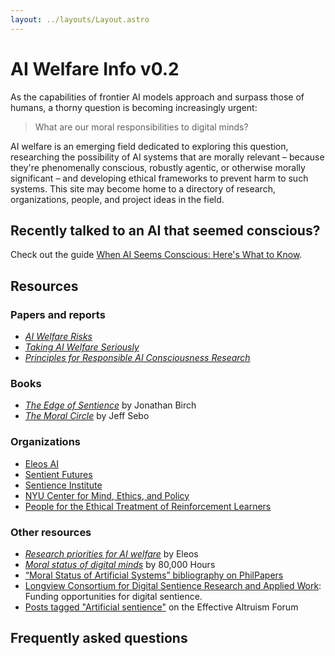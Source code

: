 ```yaml
---
layout: ../layouts/Layout.astro
---
```


# AI Welfare Info <span class="font-normal">v0.2</span>

As the capabilities of frontier AI models approach and surpass those of humans, a thorny question is becoming increasingly urgent:

<div class="text-2xl font-bold">

> What are our moral responsibilities to digital minds?

</div>

AI welfare is an emerging field dedicated to exploring this question, researching the possibility of AI systems that are morally relevant – because they're phenomenally conscious, robustly agentic, or otherwise morally significant – and developing ethical frameworks to prevent harm to such systems. This site may become home to a directory of research, organizations, people, and project ideas in the field.


<div class="flex flex-row flex-wrap gap-2">
    <DiscordButton />
    <FeedbackButton />
</div>

## Recently talked to an AI that seemed conscious?

Check out the guide [When AI Seems Conscious: Here's What to Know](https://whenaiseemsconscious.org/).

## Resources

### Papers and reports

- [*AI Welfare Risks*](https://link.springer.com/article/10.1007/s11098-025-02343-7)
- [*Taking AI Welfare Seriously*](https://arxiv.org/abs/2411.00986)
- [*Principles for Responsible AI Consciousness Research*](https://arxiv.org/abs/2501.07290)

### Books

* [*The Edge of Sentience*](https://www.edgeofsentience.com/) by Jonathan Birch
* [*The Moral Circle*](https://en.wikipedia.org/wiki/The_Moral_Circle) by Jeff Sebo

### Organizations

* [Eleos AI](https://eleosai.org/)
* [Sentient Futures](https://sentientfutures.ai/)
* [Sentience Institute](https://www.sentienceinstitute.org/)
* [NYU Center for Mind, Ethics, and Policy](https://sites.google.com/nyu.edu/mindethicspolicy/home)
* [People for the Ethical Treatment of Reinforcement Learners](http://petrl.org/)

### Other resources

- [*Research priorities for AI welfare*](https://eleosai.org/post/research-priorities-for-ai-welfare/) by Eleos
- [*Moral status of digital minds*](https://80000hours.org/problem-profiles/moral-status-digital-minds/) by 80,000 Hours
- [“Moral Status of Artificial Systems” bibliography on PhilPapers](https://philpapers.org/browse/moral-status-of-artificial-systems)
- [Longview Consortium for Digital Sentience Research and Applied Work](https://www.longview.org/digital-sentience-consortium/): Funding opportunities for digital sentience.
- [Posts tagged "Artificial sentience"](https://forum.effectivealtruism.org/topics/artificial-sentience) on the Effective Altruism Forum

## Frequently asked questions


<FAQs client:load/>